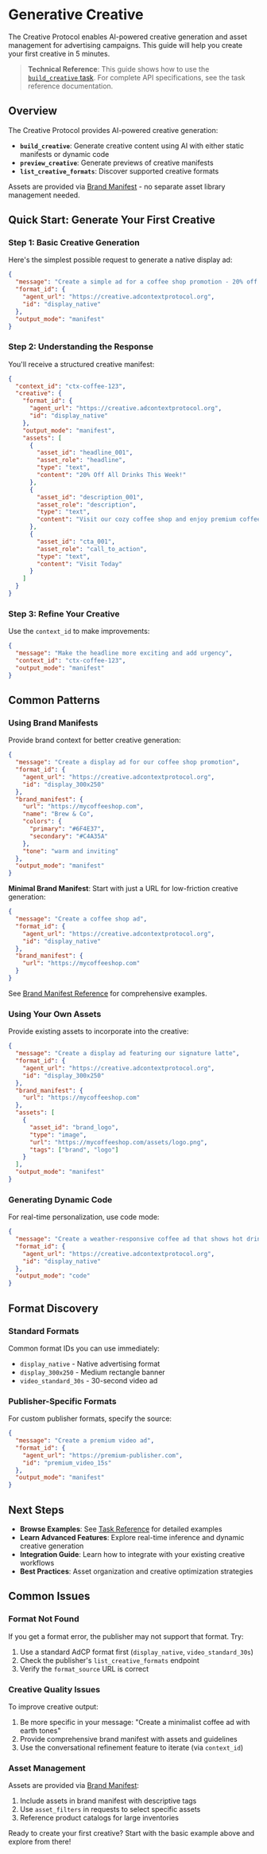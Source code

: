 # Generative Creative

The Creative Protocol enables AI-powered creative generation and asset management for advertising campaigns. This guide will help you create your first creative in 5 minutes.

> **Technical Reference**: This guide shows how to use the [`build_creative` task](./task-reference/build_creative). For complete API specifications, see the task reference documentation.

## Overview

The Creative Protocol provides AI-powered creative generation:

- **`build_creative`**: Generate creative content using AI with either static manifests or dynamic code
- **`preview_creative`**: Generate previews of creative manifests
- **`list_creative_formats`**: Discover supported creative formats

Assets are provided via [Brand Manifest](./brand-manifest) - no separate asset library management needed.

## Quick Start: Generate Your First Creative

### Step 1: Basic Creative Generation

Here's the simplest possible request to generate a native display ad:

```json
{
  "message": "Create a simple ad for a coffee shop promotion - 20% off all drinks this week",
  "format_id": {
    "agent_url": "https://creative.adcontextprotocol.org",
    "id": "display_native"
  },
  "output_mode": "manifest"
}
```

### Step 2: Understanding the Response

You'll receive a structured creative manifest:

```json
{
  "context_id": "ctx-coffee-123",
  "creative": {
    "format_id": {
      "agent_url": "https://creative.adcontextprotocol.org",
      "id": "display_native"
    },
    "output_mode": "manifest",
    "assets": [
      {
        "asset_id": "headline_001",
        "asset_role": "headline",
        "type": "text",
        "content": "20% Off All Drinks This Week!"
      },
      {
        "asset_id": "description_001", 
        "asset_role": "description",
        "type": "text",
        "content": "Visit our cozy coffee shop and enjoy premium coffee at an unbeatable price."
      },
      {
        "asset_id": "cta_001",
        "asset_role": "call_to_action",
        "type": "text", 
        "content": "Visit Today"
      }
    ]
  }
}
```

### Step 3: Refine Your Creative

Use the `context_id` to make improvements:

```json
{
  "message": "Make the headline more exciting and add urgency",
  "context_id": "ctx-coffee-123",
  "output_mode": "manifest"
}
```

## Common Patterns

### Using Brand Manifests

Provide brand context for better creative generation:

```json
{
  "message": "Create a display ad for our coffee shop promotion",
  "format_id": {
    "agent_url": "https://creative.adcontextprotocol.org",
    "id": "display_300x250"
  },
  "brand_manifest": {
    "url": "https://mycoffeeshop.com",
    "name": "Brew & Co",
    "colors": {
      "primary": "#6F4E37",
      "secondary": "#C4A35A"
    },
    "tone": "warm and inviting"
  },
  "output_mode": "manifest"
}
```

**Minimal Brand Manifest**: Start with just a URL for low-friction creative generation:

```json
{
  "message": "Create a coffee shop ad",
  "format_id": {
    "agent_url": "https://creative.adcontextprotocol.org",
    "id": "display_native"
  },
  "brand_manifest": {
    "url": "https://mycoffeeshop.com"
  }
}
```

See [Brand Manifest Reference](./brand-manifest) for comprehensive examples.

### Using Your Own Assets

Provide existing assets to incorporate into the creative:

```json
{
  "message": "Create a display ad featuring our signature latte",
  "format_id": {
    "agent_url": "https://creative.adcontextprotocol.org",
    "id": "display_300x250"
  },
  "brand_manifest": {
    "url": "https://mycoffeeshop.com"
  },
  "assets": [
    {
      "asset_id": "brand_logo",
      "type": "image",
      "url": "https://mycoffeeshop.com/assets/logo.png",
      "tags": ["brand", "logo"]
    }
  ],
  "output_mode": "manifest"
}
```

### Generating Dynamic Code

For real-time personalization, use code mode:

```json
{
  "message": "Create a weather-responsive coffee ad that shows hot drinks when cold, iced drinks when warm",
  "format_id": {
    "agent_url": "https://creative.adcontextprotocol.org",
    "id": "display_native"
  },
  "output_mode": "code"
}
```

## Format Discovery

### Standard Formats

Common format IDs you can use immediately:
- `display_native` - Native advertising format
- `display_300x250` - Medium rectangle banner
- `video_standard_30s` - 30-second video ad

### Publisher-Specific Formats

For custom publisher formats, specify the source:

```json
{
  "message": "Create a premium video ad",
  "format_id": {
    "agent_url": "https://premium-publisher.com",
    "id": "premium_video_15s"
  },
  "output_mode": "manifest"
}
```

## Next Steps

- **Browse Examples**: See [Task Reference](./task-reference/build_creative) for detailed examples
- **Learn Advanced Features**: Explore real-time inference and dynamic creative generation
- **Integration Guide**: Learn how to integrate with your existing creative workflows
- **Best Practices**: Asset organization and creative optimization strategies

## Common Issues

### Format Not Found
If you get a format error, the publisher may not support that format. Try:
1. Use a standard AdCP format first (`display_native`, `video_standard_30s`)
2. Check the publisher's `list_creative_formats` endpoint
3. Verify the `format_source` URL is correct

### Creative Quality Issues
To improve creative output:
1. Be more specific in your message: "Create a minimalist coffee ad with earth tones"
2. Provide comprehensive brand manifest with assets and guidelines
3. Use the conversational refinement feature to iterate (via `context_id`)

### Asset Management
Assets are provided via [Brand Manifest](./brand-manifest):
1. Include assets in brand manifest with descriptive tags
2. Use `asset_filters` in requests to select specific assets
3. Reference product catalogs for large inventories

Ready to create your first creative? Start with the basic example above and explore from there!